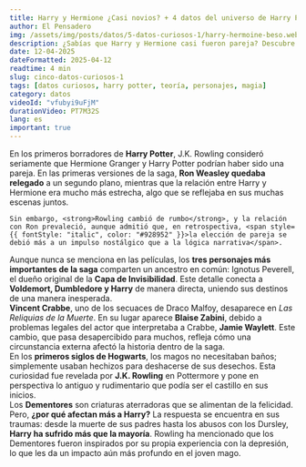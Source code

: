 ```yaml
---
title: Harry y Hermione ¿Casi novios? + 4 datos del universo de Harry Potter
author: El Pensadero
img: /assets/img/posts/datos/5-datos-curiosos-1/harry-hermoine-beso.webp
description: ¿Sabías que Harry y Hermione casi fueron pareja? Descubre 5 datos sorprendentes del mundo mágico que te harán replantear muchas cosas.
date: 12-04-2025
dateFormatted: 2025-04-12
readtime: 4 min
slug: cinco-datos-curiosos-1
tags: [datos curiosos, harry potter, teoría, personajes, magia]
category: datos
videoId: "vfubyi9uFjM"
durationVideo: PT7M32S
lang: es
important: true
---
```



<Article>
  <Section title="💘1. Harry y Hermione: ¿El verdadero romance?">
    En los primeros borradores de <b>Harry Potter</b>, <span style={{ color: "#928952", fontWeight: "bold" }}>J.K. Rowling consideró seriamente</span> que Hermione Granger y Harry Potter podrían haber sido una pareja. En las primeras versiones de la saga, <strong>Ron Weasley quedaba relegado</strong> a un segundo plano, mientras que la relación entre Harry y Hermione era <span style={{ color: "#928952" }}>mucho más estrecha</span>, algo que se reflejaba en sus muchas escenas juntos.
    
    Sin embargo, <strong>Rowling cambió de rumbo</strong>, y la relación con Ron prevaleció, aunque admitió que, en retrospectiva, <span style={{ fontStyle: "italic", color: "#928952" }}>la elección de pareja se debió más a un impulso nostálgico que a la lógica narrativa</span>.

  </Section>
  <Section title="🧬2. La conexión oculta entre Voldemort, Dumbledore y Harry">
    Aunque nunca se menciona en las películas, los <strong>tres personajes más importantes de la saga</strong> comparten un ancestro en común: <span style={{ color: "#928952", fontWeight: "bold" }}>Ignotus Peverell</span>, el dueño original de la <strong>Capa de Invisibilidad</strong>. Este detalle conecta a <strong>Voldemort, Dumbledore y Harry</strong> de manera directa, <span style={{ color: "#928952" }}>uniendo sus destinos de una manera inesperada</span>.
  </Section>
  <Section title="🎭3. Un actor cambió en la saga sin que nadie lo notara">
      <strong>Vincent Crabbe</strong>, uno de los secuaces de Draco Malfoy, desaparece en <em>Las Reliquias de la Muerte</em>. En su lugar aparece <strong>Blaise Zabini</strong>, debido a <span style={{ color: "#928952" }}>problemas legales del actor</span> que interpretaba a Crabbe, <strong>Jamie Waylett</strong>. Este cambio, que pasa desapercibido para muchos, <span style={{ color: "#928952" }}>refleja cómo una circunstancia externa afectó la historia dentro de la saga</span>.
  </Section>
  <Section title="🚽4. Hogwarts no siempre tuvo baños">
    En los <strong>primeros siglos de Hogwarts</strong>, los magos no necesitaban baños; simplemente <span style={{ color: "#928952" }}>usaban hechizos para deshacerse de sus desechos</span>. Esta curiosidad fue revelada por <strong>J.K. Rowling</strong> en Pottermore y <span style={{ fontStyle: "italic", color: "#928952" }}>pone en perspectiva lo antiguo y rudimentario que podía ser el castillo</span> en sus inicios.
  </Section>
  <Section title="😔5. ¿Por qué los Dementores afectan tanto a Harry?">
    Los <strong>Dementores</strong> son criaturas aterradoras que se alimentan de la felicidad. Pero, <strong>¿por qué afectan más a Harry?</strong> La respuesta se encuentra en sus traumas: desde la <span style={{ color: "#928952" }}>muerte de sus padres</span> hasta los <span style={{ color: "#928952" }}>abusos con los Dursley</span>, <strong>Harry ha sufrido más que la mayoría</strong>. Rowling ha mencionado que los Dementores fueron inspirados por su propia <span style={{ fontStyle: "italic", color: "#928952" }}>experiencia con la depresión</span>, lo que les da un impacto aún más profundo en el joven mago.
  </Section>
</Article>
